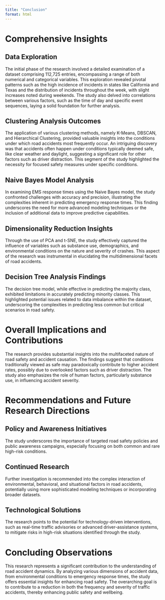 ```yaml
---
title: "Conclusion"
format: html
---
```




# Comprehensive Insights

## Data Exploration

The initial phase of the research involved a detailed examination of a dataset comprising 112,725 entries, encompassing a range of both numerical and categorical variables. This exploration revealed pivotal patterns such as the high incidence of incidents in states like California and Texas and the distribution of incidents throughout the week, with slight increases noted during weekends. The study also delved into correlations between various factors, such as the time of day and specific event sequences, laying a solid foundation for further analysis.

## Clustering Analysis Outcomes

The application of various clustering methods, namely K-Means, DBSCAN, and Hierarchical Clustering, provided valuable insights into the conditions under which road accidents most frequently occur. An intriguing discovery was that accidents often happen under conditions typically deemed safe, like clear weather and daylight, suggesting a significant role for other factors such as driver distraction. This segment of the study highlighted the necessity for focused safety measures under specific conditions.

## Naive Bayes Model Analysis

In examining EMS response times using the Naive Bayes model, the study confronted challenges with accuracy and precision, illustrating the complexities inherent in predicting emergency response times. This finding underscores the need for more advanced modeling techniques or the inclusion of additional data to improve predictive capabilities.

## Dimensionality Reduction Insights

Through the use of PCA and t-SNE, the study effectively captured the influence of variables such as substance use, demographics, and environmental conditions on the nature and severity of crashes. This aspect of the research was instrumental in elucidating the multidimensional facets of road accidents.

## Decision Tree Analysis Findings 

The decision tree model, while effective in predicting the majority class, exhibited limitations in accurately predicting minority classes. This highlighted potential issues related to data imbalance within the dataset, underscoring the complexities in predicting less common but critical scenarios in road safety.

# Overall Implications and Contributions

The research provides substantial insights into the multifaceted nature of road safety and accident causation. The findings suggest that conditions traditionally viewed as safe may paradoxically contribute to higher accident rates, possibly due to overlooked factors such as driver distraction. The study also emphasizes the role of human factors, particularly substance use, in influencing accident severity.

# Recommendations and Future Research Directions

## Policy and Awareness Initiatives 

The study underscores the importance of targeted road safety policies and public awareness campaigns, especially focusing on both common and rare high-risk conditions.

## Continued Research

Further investigation is recommended into the complex interaction of environmental, behavioral, and situational factors in road accidents, potentially using more sophisticated modeling techniques or incorporating broader datasets.

## Technological Solutions
The research points to the potential for technology-driven interventions, such as real-time traffic advisories or advanced driver-assistance systems, to mitigate risks in high-risk situations identified through the study.

# Concluding Observations

This research represents a significant contribution to the understanding of road accident dynamics. By analyzing various dimensions of accident data, from environmental conditions to emergency response times, the study offers essential insights for enhancing road safety. The overarching goal is to contribute to a reduction in both the frequency and severity of traffic accidents, thereby enhancing public safety and wellbeing.